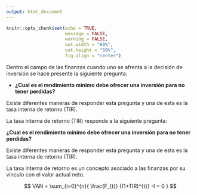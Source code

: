 ```yaml
---
output: html_document
---
```


<div class="my-post-main-container">

<!-- ################  CONFIGURACIONES ###################### -->

```r
knitr::opts_chunk$set(echo = TRUE,
                      message = FALSE,
                      warning = FALSE,
                      out.width = "60%",
                      out.height = "60%",
                      fig.align = "center")

```

Dentro el campo de las finanzas cuando uno se afrenta a la decisión de inversión se hace presente la siguiente pregunta:

- **¿Cual es el rendimiento mínimo debe ofrecer una inversión para no tener perdidas?**

Existe diferentes maneras de responder esta pregunta y una de esta es la tasa interna de retorno (TIR).

La tasa interna de retorno (TIR) responde a la siguiente pregunta:

**¿Cual es el rendimiento mínimo debe ofrecer una inversión para no tener perdidas?**

Existe diferentes maneras de responder esta pregunta y una de esta es la tasa interna de retorno (TIR).

La tasa interna de retorno es un concepto asociado a las finanzas por su vinculo con el valor actual neto.


$$ VAN = \sum_{i=0}^{n}{ \frac{F_{t}} {(1+TIR)^{t}} -I = 0  }  $$


</div>

